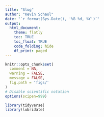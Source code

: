 ```yaml
---
title: "Slug"
author: "Kevin Schaul"
date: "`r format(Sys.Date(), '%B %d, %Y')`"
output:
  html_document:
    theme: flatly
    toc: TRUE
    toc_float: TRUE
    code_folding: hide
    df_print: paged
---
```


```r
knitr::opts_chunk$set(
  comment = NA,
  warning = FALSE,
  message = FALSE,
  fig.path = 'figs/'
)
# Disable scientific notation
options(scipen=999)

library(tidyverse)
library(lubridate)
```




